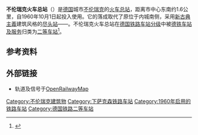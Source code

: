 {{noteTA|G1=德国地名|G2=Landkreis|G3=单位}}
{{Infobox Deutsche Bahn station
| logo            = 
| image           = Braunschweig Hauptbahnhof Gesamt 2.JPG
| name            =  [[File:Deutsche_Bahn_AG-Logo.svg|30px]] 不伦瑞克火车总站
| caption         = 
| country         = {{GER}}
| state           = {{flag|Lower Saxony}}
| locale          = [[不伦瑞克|不伦瑞克]]
| borough         = 
| coordinates     = {{coord|52|15|8|N|10|32|23|E|region:DE-BY_type:railwaystation|format=dms|display=inline,title}}
| category        = [[德国铁路二等车站列表|二等站]]
| platforms       = 8
| exits           = 
| trains          = 
| ds100           = HBS
| code            = 8000049
| type            = [[交叉站|交叉站]]
| start           = 1960年10月1日
| architect=
| style= 
|lines=
* {{link-de|不伦瑞克－马格德堡铁路|Bahnstrecke Braunschweig–Magdeburg}}
* {{link-de|不伦瑞克南部铁路|Braunschweigische Südbahn}}
* {{link-de|希尔德斯海姆－不伦瑞克铁路|Bahnstrecke Hildesheim–Braunschweig}}
* {{link-de|汉诺威－布伦瑞克铁路|Bahnstrecke Hannover–Braunschweig}}
* {{link-de|不伦瑞克－巴特哈尔茨堡铁路|Bahnstrecke Braunschweig–Bad Harzburg}}
* {{link-de|不伦瑞克－威伦铁路|Bahnstrecke Braunschweig–Wieren}}
}}
'''不伦瑞克火车总站'''（{{lang-de|'''Braunschweig Hauptbahnhof'''}}）是[[德国|德国]]城市[[不伦瑞克|不伦瑞克]]的[[火车总站|火车总站]]，距离市中心东南约1.6公里，自1960年10月1日起投入使用。它的落成取代了原位于内城南侧，采用[[新古典主義|新古典主義]]建筑风格的[[尽头站|尽头站]]——{{link-de|旧不伦瑞克车站|Alter Braunschweiger Bahnhof}}。不伦瑞克火车总站在[[德国铁路车站分级|德国铁路车站分级]]中被[[德铁车站及服务|德铁车站及服务]]归类为[[德国铁路二等车站列表|二等车站]]<ref name =categories >{{DBCatsURL}}</ref>。

==参考资料==
{{reflist}}

== 外部链接 ==
{{Commonscat|Hauptbahnhof in Braunschweig}}
* 轨道及信号于[http://www.openrailwaymap.org/?lang=de&lat=52.25217360357569&lon=10.543677806854248&zoom=15&style=standard OpenRailwayMap]{{Wayback|url=http://www.openrailwaymap.org/?lang=de&lat=52.25217360357569&lon=10.543677806854248&zoom=15&style=standard |date=20191130211427 }}

{{DEFAULTSORT:Braunschweig Hauptbahnhof}}
[[Category:不伦瑞克建筑物|Category:不伦瑞克建筑物]]
[[Category:下萨克森铁路车站|Category:下萨克森铁路车站]]
[[Category:1960年启用的铁路车站|Category:1960年启用的铁路车站]]
[[Category:德国铁路二等车站|Category:德国铁路二等车站]]